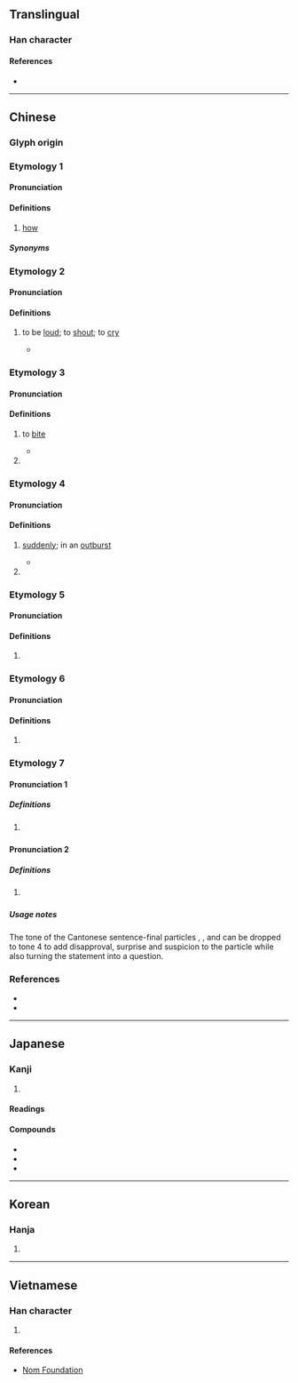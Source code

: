 {{also|昨}}
{{character info}}
==Translingual==

===Han character===
{{Han char|rn=30|rad=口|as=05|sn=8|four=68011|canj=ROS,RHS|ids=⿰口乍}}

====References====
* {{Han ref|kx=0184.160|dkj=03488|dj=0404.010|hdz=10601.090|uh=548B|ud=21643|bh=A951|bd=43345}}

----

==Chinese==

===Glyph origin===
{{Han etym}}

===Etymology 1===
{{zh-forms|alt=𠷿,咱,囃}}
{{rfe|zh|Fusion of {{zh-l|怎麼}}?}}

====Pronunciation====
{{zh-pron
|m=zǎ
|m-s=za2
|dg=за2
|c=zaa2
|h=pfs=
|md=
|mn=
|w=
|ma=zh-za.ogg
|cat=pron
}}

====Definitions====
{{zh-hanzi}}

# {{lb|zh|dialectal}} [[how]]

=====Synonyms=====
{{zh-dial|怎麼}}

===Etymology 2===
{{zh-forms|alt=唶}}

====Pronunciation====
{{zh-pron
|m=zé
|c=zaa3
|mc=3
|oc=3
|cat=v
}}

====Definitions====
{{zh-hanzi}}

# {{lb|zh|obsolete}} to be [[loud]]; to [[shout]]; to [[cry]]
#* {{zh-x|蓋 ^越-人 美 蠃{luó}-蚌 而 簡 太牢，鄙-夫{fū} 樂{lè} 咋{zé}-唶{jiè} 而 怪 《^韶》《^濩》。|(One is reminded that) the Yue, being fond of snails and clams, deem the prime beef from sacrificial cattle inferior, and that the uncultivated barbarians, loving '''to howl''' and sigh loudly, take a dim view of the elegance in the ''Shao'' and ''Huo''.|CL|ref={{post|73 {{BCE}}|short=yes}} Huan Kuan ({{w2|zh|桓寬}}) (editor). ''{{w|Discourses on Salt and Iron}}'' ({{lang|zh|《鹽鐵論》}})}}

===Etymology 3===
{{zh-forms}}

====Pronunciation====
{{zh-pron
|m=zé
|c=zaak6,zaak3,zaa3
|mc=2
|oc=2
|cat=v
}}

====Definitions====
{{zh-hanzi}}

# {{lb|zh|obsolete}} to [[bite]]
#* {{zh-x|猶 是 觀 之，譬 由 鼩鼱\鼱鼩 之 襲 狗，孤-豚 之 咋{zé} 虎，至 則 靡{mí} 耳，何 功 之 有？|Looking at it from this point of view, I should compare you to<br>A shrew attacking a dog,<br>A lone piglet '''snapping at''' a tiger,<br>Striking, only to be crushed themselves:<br>What merit is to be gained from that?|CL|ref={{circa2|2nd century {{BCE}}|short=yes}}, {{w|Dongfang Shuo}} ({{w2|zh|東方朔}}), ''Replies to a Guest's Objections'' ({{lang|zh|《答客難》}}). English text based on the free-verse translation by Dominik Declercq.}}
# {{zh-used in|㕭咋}}

===Etymology 4===
{{zh-forms}}

====Pronunciation====
{{zh-pron
|m=zhà
|c=zaa3
|mc=1
|oc=1
|cat=adv,v
}}

====Definitions====
{{zh-hanzi}}

# {{lb|zh|obsolete|ideophonic|of [[speech]]}} [[suddenly]]; in an [[outburst]]
#* {{zh-x|桓-子 咋{zhà} 謂 ^林 ^楚 曰：「而 先 皆 ^季-氏 之 良 也，爾 以 是 繼 之？」|Lord Huan (of Ji), '''in a sudden''', burst out to Lin Chu: "Your forebears have always served the Ji loyally. Is this how you carry on their tradition?"|ref=Zuozhuan}}
# {{zh-alt-form|炸|to [[burst]]; to [[explode]]; to [[infuriate]]}}

===Etymology 5===
{{zh-forms}}

====Pronunciation====
{{zh-pron
|m=zhà
|c=zaa6,zaa3
|cat=adv
}}

====Definitions====
{{zh-hanzi}}

# {{zh-alt-form|乍|[[suddenly]]}}

===Etymology 6===
{{zh-forms|alt=囃}}

====Pronunciation====
{{zh-pron
|m=zhā
|m-s=za1
|c=zaa1,zaa3
|cat=
}}

====Definitions====
{{zh-hanzi}}

# {{zh-only|咋呼}}

===Etymology 7===
{{zh-forms}}

====Pronunciation 1====
{{zh-pron
|c=zaa3
|cat=part
}}

=====Definitions=====
{{zh-hanzi}}

# {{lb|zh|Cantonese}} {{contraction of|zh|[[啫]][[呀]]|tr=ze1 aa3}}
#: {{zh-x|仲有 三 個 咋。|'''Only''' have three left.|C}}

====Pronunciation 2====
{{zh-pron
|c=zaa4
|cat=part
}}

=====Definitions=====
{{zh-hanzi}}

# {{n-g|Sentence-final particle expressing surprise and suspicion.}}
#: {{zh-x|仲有 三 個 咋{zaa4}？|'''Only''' have three left?|C}}

=====Usage notes=====
The tone of the Cantonese sentence-final particles {{zh-l|呀|tr=aa3}}, {{zh-l|喇|tr=laa3}}, {{zh-l|㗎|tr=gaa3}} and {{zh-l|咋|tr=zaa3}} can be dropped to tone 4 to add disapproval, surprise and suspicion to the particle while also turning the statement into a question.

===References===
* {{R:twedu|A00560}}
* {{R:yue:Hanzi}}

{{zh-cat|Elementary}}

----

==Japanese==

===Kanji===
{{ja-kanji|grade=|rs=口05}}

# {{rfdef|ja|sort=口05}}

====Readings====
{{ja-readings
|goon=しゃ, しゃく
|kanon=さ, さく
|kun=か-む, く-う<く-ふ, く-らう<く-らふ
}}

====Compounds====
* {{ja-r|大%山%咋%神|^おお%やま%くい の%^ かみ}}
* {{ja-r|羽%咋|^は%くい}}
* {{ja-r|真魚%咋|まな%ぐい}}

----

==Korean==

===Hanja===
{{ko-hanja|hangeul=사}}

# {{rfdef|ko|sort=口05}}

----

==Vietnamese==

===Han character===
{{vi-readings|rs=口05|reading=chạ, chá, chách, cha}}

# {{rfdef|vi|sort=口05}}

====References====
* [http://nomfoundation.org/common/nom_details.php?codepoint=548B Nom Foundation]